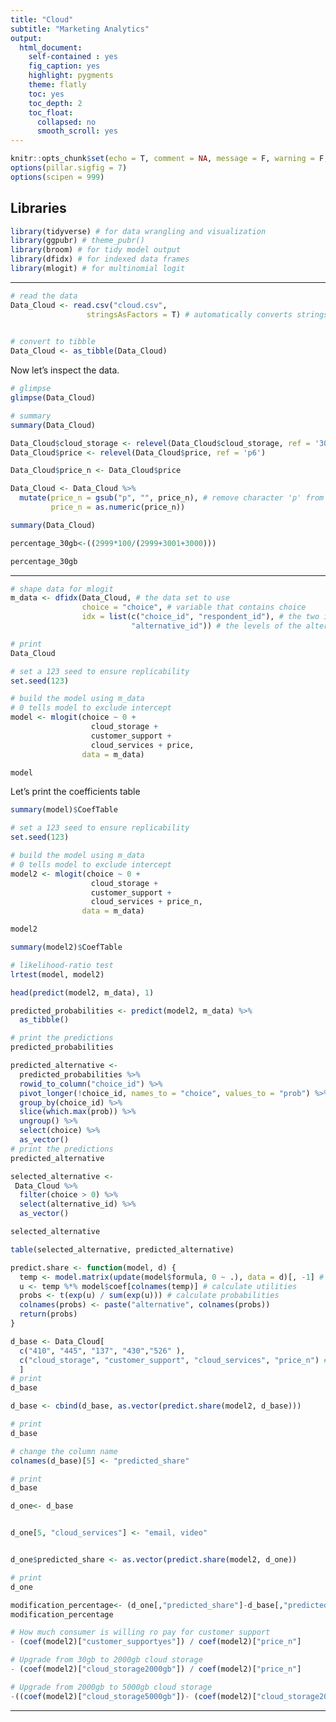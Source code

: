 ---
title: "Cloud"
subtitle: "Marketing Analytics"
output:
  html_document:
    self-contained : yes
    fig_caption: yes
    highlight: pygments
    theme: flatly
    toc: yes
    toc_depth: 2
    toc_float:
      collapsed: no
      smooth_scroll: yes
---

```{r setup, include = FALSE}
knitr::opts_chunk$set(echo = T, comment = NA, message = F, warning = F, fig.align = "center")
options(pillar.sigfig = 7)
options(scipen = 999)
```



## Libraries

```{r}
library(tidyverse) # for data wrangling and visualization
library(ggpubr) # theme_pubr()
library(broom) # for tidy model output
library(dfidx) # for indexed data frames
library(mlogit) # for multinomial logit

```

----


```{r}
# read the data
Data_Cloud <- read.csv("cloud.csv",
                 stringsAsFactors = T) # automatically converts strings to factors
                 

# convert to tibble
Data_Cloud <- as_tibble(Data_Cloud)
```

Now let's inspect the data.

```{r}
# glimpse
glimpse(Data_Cloud)

# summary
summary(Data_Cloud)
```

```{r}
Data_Cloud$cloud_storage <- relevel(Data_Cloud$cloud_storage, ref = '30gb')
Data_Cloud$price <- relevel(Data_Cloud$price, ref = 'p6')
```

```{r}
Data_Cloud$price_n <- Data_Cloud$price

Data_Cloud <- Data_Cloud %>% 
  mutate(price_n = gsub("p", "", price_n), # remove character 'p' from
         price_n = as.numeric(price_n))

summary(Data_Cloud)

```
```{r}
percentage_30gb<-((2999*100/(2999+3001+3000)))

percentage_30gb

```


----


```{r}
# shape data for mlogit
m_data <- dfidx(Data_Cloud, # the data set to use
                choice = "choice", # variable that contains choice
                idx = list(c("choice_id", "respondent_id"), # the two indexes (choice set and consumer) that define unique obs
                           "alternative_id")) # the levels of the alternatives

# print
Data_Cloud
```



```{r}
# set a 123 seed to ensure replicability
set.seed(123) 

# build the model using m_data
# 0 tells model to exclude intercept
model <- mlogit(choice ~ 0 + 
                  cloud_storage + 
                  customer_support + 
                  cloud_services + price, 
                data = m_data) 

model
```

Let's print the coefficients table

```{r}
summary(model)$CoefTable
```



```{r}
# set a 123 seed to ensure replicability
set.seed(123) 

# build the model using m_data
# 0 tells model to exclude intercept
model2 <- mlogit(choice ~ 0 + 
                  cloud_storage + 
                  customer_support + 
                  cloud_services + price_n, 
                data = m_data) 

model2

summary(model2)$CoefTable
```



```{r}
# likelihood-ratio test
lrtest(model, model2)
```

```{r}
head(predict(model2, m_data), 1)
```


```{r}
predicted_probabilities <- predict(model2, m_data) %>% 
  as_tibble()

# print the predictions
predicted_probabilities
```

```{r}
predicted_alternative <-
  predicted_probabilities %>% 
  rowid_to_column("choice_id") %>% 
  pivot_longer(!choice_id, names_to = "choice", values_to = "prob") %>% 
  group_by(choice_id) %>% 
  slice(which.max(prob)) %>% 
  ungroup() %>% 
  select(choice) %>% 
  as_vector()
# print the predictions
predicted_alternative

```


```{r}
selected_alternative <- 
 Data_Cloud %>% 
  filter(choice > 0) %>% 
  select(alternative_id) %>% 
  as_vector()

selected_alternative
```


```{r}
table(selected_alternative, predicted_alternative)
```




```{r}

predict.share <- function(model, d) {
  temp <- model.matrix(update(model$formula, 0 ~ .), data = d)[, -1] # generate dummy matrix
  u <- temp %*% model$coef[colnames(temp)] # calculate utilities
  probs <- t(exp(u) / sum(exp(u))) # calculate probabilities
  colnames(probs) <- paste("alternative", colnames(probs))
  return(probs)
}
```


```{r}
d_base <- Data_Cloud[
  c("410", "445", "137", "430","526" ),
  c("cloud_storage", "customer_support", "cloud_services", "price_n") # take attribute columns
  ]
# print
d_base
```

```{r}

d_base <- cbind(d_base, as.vector(predict.share(model2, d_base)))

# print
d_base

# change the column name
colnames(d_base)[5] <- "predicted_share"

# print
d_base
```


```{r}

d_one<- d_base


d_one[5, "cloud_services"] <- "email, video"


d_one$predicted_share <- as.vector(predict.share(model2, d_one))

# print
d_one

```



```{r}
modification_percentage<- (d_one[,"predicted_share"]-d_base[,"predicted_share"])*100
modification_percentage
```


```{r}
# How much consumer is willing ro pay for customer support
- (coef(model2)["customer_supportyes"]) / coef(model2)["price_n"]

# Upgrade from 30gb to 2000gb cloud storage
- (coef(model2)["cloud_storage2000gb"]) / coef(model2)["price_n"]

# Upgrade from 2000gb to 5000gb cloud storage
-((coef(model2)["cloud_storage5000gb"])- (coef(model2)["cloud_storage2000gb"])) / coef(model2)["price_n"]
```

----

<div class="tocify-extend-page" data-unique="tocify-extend-page" style="height: 0;"></div>